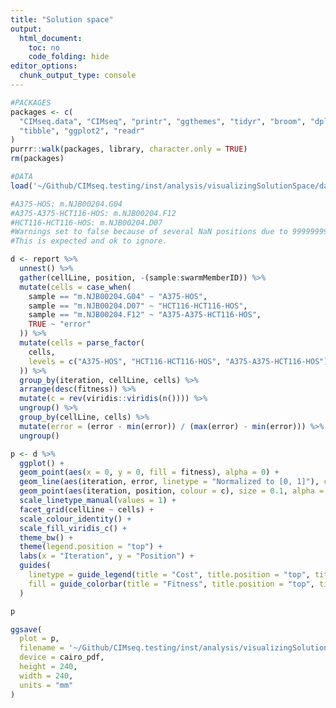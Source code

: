 ```yaml
---
title: "Solution space"
output:
  html_document:
    toc: no
    code_folding: hide
editor_options: 
  chunk_output_type: console
---
```


```r
#PACKAGES
packages <- c(
  "CIMseq.data", "CIMseq", "printr", "ggthemes", "tidyr", "broom", "dplyr",
  "tibble", "ggplot2", "readr"
)
purrr::walk(packages, library, character.only = TRUE)
rm(packages)

#DATA
load('~/Github/CIMseq.testing/inst/analysis/visualizingSolutionSpace/data/report.rda')
```


```r
#A375-HOS: m.NJB00204.G04
#A375-A375-HCT116-HOS: m.NJB00204.F12
#HCT116-HCT116-HOS: m.NJB00204.D07
#Warnings set to false because of several NaN positions due to 999999999 fitness
#This is expected and ok to ignore.

d <- report %>% 
  unnest() %>% 
  gather(cellLine, position, -(sample:swarmMemberID)) %>% 
  mutate(cells = case_when(
    sample == "m.NJB00204.G04" ~ "A375-HOS",
    sample == "m.NJB00204.D07" ~ "HCT116-HCT116-HOS",
    sample == "m.NJB00204.F12" ~ "A375-A375-HCT116-HOS",
    TRUE ~ "error"
  )) %>%
  mutate(cells = parse_factor(
    cells,
    levels = c("A375-HOS", "HCT116-HCT116-HOS", "A375-A375-HCT116-HOS")
  )) %>%
  group_by(iteration, cellLine, cells) %>%
  arrange(desc(fitness)) %>%
  mutate(c = rev(viridis::viridis(n()))) %>%
  ungroup() %>%
  group_by(cellLine, cells) %>%
  mutate(error = (error - min(error)) / (max(error) - min(error))) %>%
  ungroup() 

p <- d %>%
  ggplot() +
  geom_point(aes(x = 0, y = 0, fill = fitness), alpha = 0) +
  geom_line(aes(iteration, error, linetype = "Normalized to [0, 1]"), colour = "red", size = 0.5) +
  geom_point(aes(iteration, position, colour = c), size = 0.1, alpha = 1) +
  scale_linetype_manual(values = 1) +
  facet_grid(cellLine ~ cells) +
  scale_colour_identity() +
  scale_fill_viridis_c() +
  theme_bw() +
  theme(legend.position = "top") +
  labs(x = "Iteration", y = "Position") +
  guides(
    linetype = guide_legend(title = "Cost", title.position = "top", title.hjust = 0.5),
    fill = guide_colorbar(title = "Fitness", title.position = "top", title.hjust = 0.5, barwidth = 12)
  )

p 

ggsave(
  plot = p,
  filename = '~/Github/CIMseq.testing/inst/analysis/visualizingSolutionSpace/figures/figure2.pdf',
  device = cairo_pdf,
  height = 240,
  width = 240,
  units = "mm"
)
```
